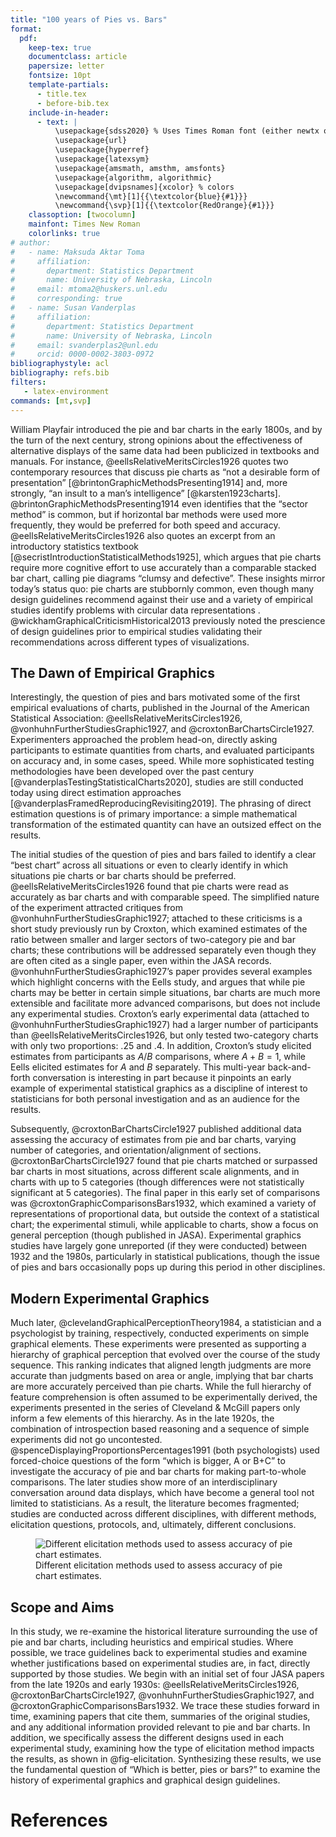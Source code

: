 ```yaml
---
title: "100 years of Pies vs. Bars"
format:
  pdf:
    keep-tex: true
    documentclass: article
    papersize: letter
    fontsize: 10pt
    template-partials:
      - title.tex
      - before-bib.tex
    include-in-header:
      - text: |
          \usepackage{sdss2020} % Uses Times Roman font (either newtx or times package)
          \usepackage{url}
          \usepackage{hyperref}
          \usepackage{latexsym}
          \usepackage{amsmath, amsthm, amsfonts}
          \usepackage{algorithm, algorithmic}
          \usepackage[dvipsnames]{xcolor} % colors
          \newcommand{\mt}[1]{{\textcolor{blue}{#1}}}
          \newcommand{\svp}[1]{{\textcolor{RedOrange}{#1}}}
    classoption: [twocolumn]
    mainfont: Times New Roman
    colorlinks: true
# author:
#   - name: Maksuda Aktar Toma
#     affiliation:
#       department: Statistics Department
#       name: University of Nebraska, Lincoln
#     email: mtoma2@huskers.unl.edu
#     corresponding: true
#   - name: Susan Vanderplas
#     affiliation:
#       department: Statistics Department
#       name: University of Nebraska, Lincoln
#     email: svanderplas2@unl.edu
#     orcid: 0000-0002-3803-0972
bibliographystyle: acl
bibliography: refs.bib
filters:
   - latex-environment
commands: [mt,svp]
---
```


William Playfair introduced the pie and bar charts in the early 1800s, and by the turn of the next century, strong opinions about the effectiveness of alternative displays of the same data had been publicized in textbooks and manuals.
For instance, @eellsRelativeMeritsCircles1926 quotes two contemporary resources that discuss pie charts as "not a desirable form of presentation"  [@brintonGraphicMethodsPresenting1914] and, more strongly, "an insult to a man's intelligence" [@karsten1923charts].
@brintonGraphicMethodsPresenting1914 even identifies that the "sector method" is common, but if horizontal bar methods were used more frequently, they would be preferred for both speed and accuracy.
@eellsRelativeMeritsCircles1926 also quotes an excerpt from an introductory statistics textbook [@secristIntroductionStatisticalMethods1925], which argues that pie charts require more cognitive effort to use accurately than a comparable stacked bar chart, calling pie diagrams "clumsy and defective".
These insights mirror today's status quo: pie charts are stubbornly common, even though many design guidelines recommend against their use 
<!-- [@ichartsmarketingdepartment4ProblemsPie2017;@holtzIssuePieChart2018] -->
and a variety of empirical studies identify problems with circular data representations 
<!-- [@hofmannGraphicalTestsPower2012] -->
.
@wickhamGraphicalCriticismHistorical2013 previously noted the prescience of design guidelines prior to empirical studies validating their recommendations across different types of visualizations.  

<!-- Introspection is an incredibly powerful tool when applied to the design of statistical charts and can lead to design guidelines that precede empirical tests but match their results.   -->
<!-- However, empirical tests are also significant: Tufte's data-ink ratio is oft repeated, but empirical studies show that the relationship between minimalism and chart perception is much more complicated [@gillanMinimalismSyntaxGraphs1994a;@tufteVisualDisplayQuantitative2001;@parsonsDataVisualizationPractitioners2020]. -->

## The Dawn of Empirical Graphics
Interestingly, the question of pies and bars motivated some of the first empirical evaluations of charts, published in the Journal of the American Statistical Association: @eellsRelativeMeritsCircles1926, @vonhuhnFurtherStudiesGraphic1927, and @croxtonBarChartsCircle1927. 
Experimenters approached the problem head-on, directly asking participants to estimate quantities from charts, and evaluated participants on accuracy and, in some cases, speed. 
While more sophisticated testing methodologies have been developed over the past century [@vanderplasTestingStatisticalCharts2020], studies are still conducted today using direct estimation approaches [@vanderplasFramedReproducingRevisiting2019]. 
The phrasing of direct estimation questions is of primary importance: a simple mathematical transformation of the estimated quantity can have an outsized effect on the results. 

The initial studies of the question of pies and bars failed to identify a clear "best chart" across all situations or even to clearly identify in which situations pie charts or bar charts should be preferred. 
@eellsRelativeMeritsCircles1926 found that pie charts were read as accurately as bar charts and with comparable speed.
The simplified nature of the experiment attracted critiques from @vonhuhnFurtherStudiesGraphic1927; attached to these criticisms is a short study previously run by Croxton, which examined estimates of the ratio between smaller and larger sectors of two-category pie and bar charts; these contributions will be addressed separately even though they are often cited as a single paper, even within the JASA records.
@vonhuhnFurtherStudiesGraphic1927's paper provides several examples which highlight concerns with the Eells study, and argues that while pie charts may be better in certain simple situations, bar charts are much more extensible and facilitate more advanced comparisons, but does not include any experimental studies.
<!-- Not much has changed today - experimental work is often criticized by those who provide toy examples but no empirical data due to compromises necessary to ensure experimental control.  -->
Croxton's early experimental data (attached to @vonhuhnFurtherStudiesGraphic1927) had a larger number of participants than @eellsRelativeMeritsCircles1926, but only tested two-category charts with only two proportions: .25 and .4. 
In addition, Croxton's study elicited estimates from participants as $A/B$ comparisons, where $A + B = 1$, while Eells elicited estimates for $A$ and $B$ separately. 
<!-- It seems that prior to @eellsRelativeMeritsCircles1926, some researchers were empirically testing charts, but these experiments were not necessarily published for broader consumption; when the conversation arose in JASA, Croxton had data from years prior ready to provide additional insight. -->
This multi-year back-and-forth conversation is interesting in part because it pinpoints an early example of experimental statistical graphics as a discipline of interest to statisticians for both personal investigation and as an audience for the results. 

Subsequently, @croxtonBarChartsCircle1927 published additional data assessing the accuracy of estimates from pie and bar charts, varying number of categories, and orientation/alignment of sections. 
@croxtonBarChartsCircle1927 found that pie charts matched or surpassed bar charts in most situations, across different scale alignments, and in charts with up to 5 categories (though differences were not statistically significant at 5 categories).
The final paper in this early set of comparisons was @croxtonGraphicComparisonsBars1932, which examined a variety of representations of proportional data, but outside the context of a statistical chart; the experimental stimuli, while applicable to charts, show a focus on general perception (though published in JASA).
Experimental graphics studies have largely gone unreported (if they were conducted) between 1932 and the 1980s, particularly in statistical publications, though the issue of pies and bars occasionally pops up during this period in other disciplines. 

## Modern Experimental Graphics 
Much later, @clevelandGraphicalPerceptionTheory1984, a statistician and a psychologist by training, respectively, conducted experiments on simple graphical elements.
These experiments were presented as supporting a hierarchy of graphical perception that evolved over the course of the study sequence.
This ranking indicates that aligned length judgments are more accurate than judgments based on area or angle, implying that bar charts are more accurately perceived than pie charts.
While the full hierarchy of feature comprehension is often assumed to be experimentally derived, the experiments presented in the series of Cleveland & McGill papers only inform a few elements of this hierarchy.
As in the late 1920s, the combination of introspection based reasoning and a sequence of simple experiments did not go uncontested. 
@spenceDisplayingProportionsPercentages1991 (both psychologists) used forced-choice questions of the form "which is bigger, A or B+C" to investigate the accuracy of pie and bar charts for making part-to-whole comparisons.
The later studies show more of an interdisciplinary conversation around data displays, which have become a general tool not limited to statisticians. 
As a result, the literature becomes fragmented; studies are conducted across different disciplines, with different methods, elicitation questions, protocols, and, ultimately, different conclusions.

![Different elicitation methods used to assess accuracy of pie chart estimates.](pie-type-example.png){#fig-elicitation}

## Scope and Aims

In this study, we re-examine the historical literature surrounding the use of pie and bar charts, including heuristics and empirical studies. Where possible, we trace guidelines back to experimental studies and examine whether justifications based on experimental studies are, in fact, directly supported by those studies.
We begin with an initial set of four JASA papers from the late 1920s and early 1930s: @eellsRelativeMeritsCircles1926, @croxtonBarChartsCircle1927, @vonhuhnFurtherStudiesGraphic1927, and @croxtonGraphicComparisonsBars1932.
We trace these studies forward in time, examining papers that cite them, summaries of the original studies, and any additional information provided relevant to pie and bar charts.
In addition, we specifically assess the different designs used in each experimental study, examining how the type of elicitation method impacts the results, as shown in @fig-elicitation.
Synthesizing these results, we use the fundamental question of "Which is better, pies or bars?" to examine the history of experimental graphics and graphical design guidelines.

# References
